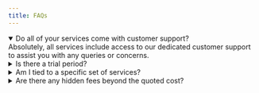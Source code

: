 ```yaml
---
title: FAQs
---
```


<details open>
<summary>Do all of your services come with customer support?</summary>
Absolutely, all services include access to our dedicated customer support to assist you with any queries or concerns.
</details>

<details>
<summary>Is there a trial period?</summary>
In short, maybe. Depending on the services you are interested in, we may be able to provide a trial period. Contact us for more details.

If we are not able to provide a trial period, we may be able to provide you with a demo.
</details>

<details>
<summary>Am I tied to a specific set of services?</summary>
No. You are more than welcome to explore all of our offerings or only a portion of them. Feel free to mix and match in whatever way is best for your business.

You are able to add or remove services at anytime as well. Note that there may be a delay in your bill reflecting your change while we install or remove hardware.
</details>

<details>
<summary>Are there any hidden fees beyond the quoted cost?</summary>
No. Our quotes are transparent so you know exactly what you are paying.
</details>